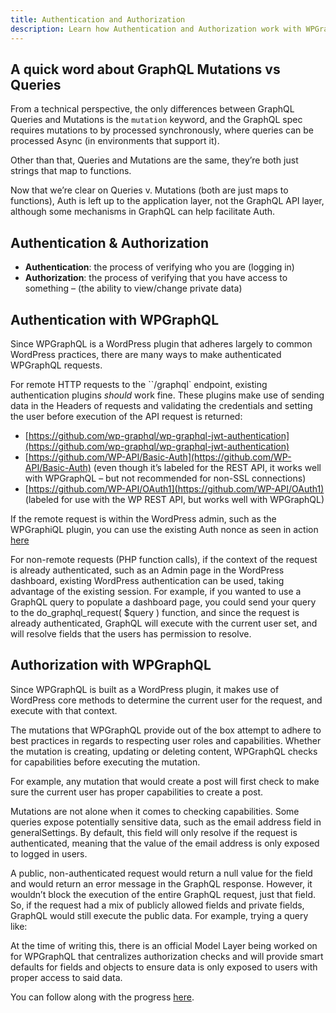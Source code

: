 ```yaml
---
title: Authentication and Authorization
description: Learn how Authentication and Authorization work with WPGraphQL
---
```



## A quick word about GraphQL Mutations vs Queries

From a technical perspective, the only differences between GraphQL Queries and Mutations is the
`mutation` keyword, and the GraphQL spec requires mutations to by processed synchronously, where
queries can be processed Async (in environments that support it).

Other than that, Queries and Mutations are the same, they’re both just strings that map to functions.

Now that we’re clear on Queries v. Mutations (both are just maps to functions), Auth is left up to
the application layer, not the GraphQL API layer, although some mechanisms in GraphQL can help
facilitate Auth.

## Authentication & Authorization
- **Authentication**: the process of verifying who you are (logging in)
- **Authorization**: the process of verifying that you have access to something – (the ability to
view/change private data)

## Authentication with WPGraphQL

Since WPGraphQL is a WordPress plugin that adheres largely to common WordPress practices, there are
many ways to make authenticated WPGraphQL requests.

For remote HTTP requests to the ``/graphql` endpoint, existing authentication plugins _should_ work
fine. These plugins make use of sending data in the Headers of requests and validating the
credentials and setting the user before execution of the API request is returned:

- [https://github.com/wp-graphql/wp-graphql-jwt-authentication](https://github.com/wp-graphql/wp-graphql-jwt-authentication)
- [https://github.com/WP-API/Basic-Auth](https://github.com/WP-API/Basic-Auth) (even though it’s labeled for the REST API, it works well with WPGraphQL – but not recommended for non-SSL connections)
- [https://github.com/WP-API/OAuth1](https://github.com/WP-API/OAuth1) (labeled for use with the WP REST API, but works well with WPGraphQL)

If the remote request is within the WordPress admin, such as the WPGraphiQL plugin, you can use the
existing Auth nonce as seen in action [here](https://github.com/wp-graphql/wp-graphiql/blob/master/assets/app/src/App.js#L16-L29)

For non-remote requests (PHP function calls), if the context of the request is already authenticated,
such as an Admin page in the WordPress dashboard, existing WordPress authentication can be used,
taking advantage of the existing session. For example, if you wanted to use a GraphQL query to
populate a dashboard page, you could send your query to the do_graphql_request( $query ) function,
and since the request is already authenticated, GraphQL will execute with the current user set,
and will resolve fields that the users has permission to resolve.

## Authorization with WPGraphQL

Since WPGraphQL is built as a WordPress plugin, it makes use of WordPress core methods to determine
the current user for the request, and execute with that context.

The mutations that WPGraphQL provide out of the box attempt to adhere to best practices in regards
to respecting user roles and capabilities. Whether the mutation is creating, updating or deleting
content, WPGraphQL checks for capabilities before executing the mutation.

For example, any mutation that would create a post will first check to make sure the current user
has proper capabilities to create a post.

Mutations are not alone when it comes to checking capabilities. Some queries expose potentially
sensitive data, such as the email address field in generalSettings. By default, this field will
only resolve if the request is authenticated, meaning that the value of the email address is only
exposed to logged in users.

A public, non-authenticated request would return a null value for the field and would return an
error message in the GraphQL response. However, it wouldn’t block the execution of the entire
GraphQL request, just that field. So, if the request had a mix of publicly allowed fields and
private fields, GraphQL would still execute the public data. For example, trying a query like:

<GraphiQL
  query='
    {
      generalSettings {
        title
        email
      }
    }
  '
/>

<Note title="Model Layer">
At the time of writing this, there is an official Model Layer being worked on for WPGraphQL that
centralizes authorization checks and will provide smart defaults for fields and objects to ensure
data is only exposed to users with proper access to said data.

You can follow along with the progress [here](https://github.com/wp-graphql/wp-graphql/search?q=model&unscoped_q=model&type=Issues).
</Note>
